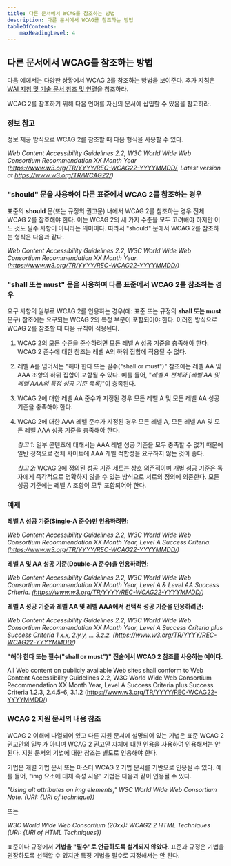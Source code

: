 ```yaml
---
title: 다른 문서에서 WCAG를 참조하는 방법
description: 다른 문서에서 WCAG를 참조하는 방법
tableOfContents:
    maxHeadingLevel: 4
---
```



## 다른 문서에서 WCAG를 참조하는 방법

다음 예에서는 다양한 상황에서 WCAG 2를 참조하는 방법을 보여준다. 추가 지침은 [WAI 지침 및 기술 문서 참조 및 연결](https://www.w3.org/WAI/intro/linking.html)을 참조하라.

WCAG 2를 참조하기 위해 다음 언어를 자신의 문서에 삽입할 수 있음을 참고하라.

### 정보 참고

정보 제공 방식으로 WCAG 2를 참조할 때 다음 형식을 사용할 수 있다.

*Web Content Accessibility Guidelines 2.2, W3C World Wide Web Consortium Recommendation XX Month Year (https://www.w3.org/TR/YYYY/REC-WCAG22-YYYYMMDD/, Latest version at https://www.w3.org/TR/WCAG22/)*

### "should" 문을 사용하여 다른 표준에서 WCAG 2를 참조하는 경우

표준의 **should** 문(또는 규정의 권고문) 내에서 WCAG 2를 참조하는 경우 전체 WCAG 2를 참조해야 한다. 이는 WCAG 2의 세 가지 수준을 모두 고려해야 하지만 어느 것도 필수 사항이 아니라는 의미이다. 따라서 "should" 문에서 WCAG 2를 참조하는 형식은 다음과 같다.

*Web Content Accessibility Guidelines 2.2, W3C World Wide Web Consortium Recommendation XX Month Year. (https://www.w3.org/TR/YYYY/REC-WCAG22-YYYYMMDD/)*

### "shall 또는 must" 문을 사용하여 다른 표준에서 WCAG 2를 참조하는 경우

요구 사항의 일부로 WCAG 2를 인용하는 경우(예: 표준 또는 규정의 **shall 또는 must** 문구) 참조에는 요구되는 WCAG 2의 특정 부분이 포함되어야 한다. 이러한 방식으로 WCAG 2를 참조할 때 다음 규칙이 적용된다.

1.  WCAG 2의 모든 수준을 준수하려면 모든 레벨 A 성공 기준을 충족해야 한다. WCAG 2 준수에 대한 참조는 레벨 A의 하위 집합에 적용될 수 없다.
    
2.  레벨 A를 넘어서는 "해야 한다 또는 필수("shall or must")" 참조에는 레벨 AA 및 AAA 조항의 하위 집합이 포함될 수 있다. 예를 들어, "*레벨 A 전체와 \[레벨 AA 및 레벨 AAA의 특정 성공 기준 목록\]*"이 충족된다.
    
3.  WCAG 2에 대한 레벨 AA 준수가 지정된 경우 모든 레벨 A 및 모든 레벨 AA 성공 기준을 충족해야 한다.
    
4.  WCAG 2에 대한 AAA 레벨 준수가 지정된 경우 모든 레벨 A, 모든 레벨 AA 및 모든 레벨 AAA 성공 기준을 충족해야 한다.
    
    *참고 1:* 일부 콘텐츠에 대해서는 AAA 레벨 성공 기준을 모두 충족할 수 없기 때문에 일반 정책으로 전체 사이트에 AAA 레벨 적합성을 요구하지 않는 것이 좋다.
    
    *참고 2:* WCAG 2에 정의된 성공 기준 세트는 상호 의존적이며 개별 성공 기준은 독자에게 즉각적으로 명확하지 않을 수 있는 방식으로 서로의 정의에 의존한다. 모든 성공 기준에는 레벨 A 조항이 모두 포함되어야 한다.
    

### 예제

**레벨 A 성공 기준(Single-A 준수)만 인용하려면:**

*Web Content Accessibility Guidelines 2.2, W3C World Wide Web Consortium Recommendation XX Month Year, Level A Success Criteria. (https://www.w3.org/TR/YYYY/REC-WCAG22-YYYYMMDD/)*

**레벨 A 및 AA 성공 기준(Double-A 준수)을 인용하려면:**

*Web Content Accessibility Guidelines 2.2, W3C World Wide Web Consortium Recommendation XX Month Year, Level A & Level AA Success Criteria. (https://www.w3.org/TR/YYYY/REC-WCAG22-YYYYMMDD/)*

**레벨 A 성공 기준과 레벨 AA 및 레벨 AAA에서 선택적 성공 기준을 인용하려면:**

*Web Content Accessibility Guidelines 2.2, W3C World Wide Web Consortium Recommendation XX Month Year, Level A Success Criteria plus Success Criteria 1.x.x, 2.y.y, … 3.z.z. (https://www.w3.org/TR/YYYY/REC-WCAG22-YYYYMMDD/)*

**"해야 한다 또는 필수("shall or must")" 진술에서 WCAG 2 참조를 사용하는 예이다.**

All Web content on publicly available Web sites shall conform to Web Content Accessibility Guidelines 2.2, W3C World Wide Web Consortium Recommendation XX Month Year, Level A Success Criteria plus Success Criteria 1.2.3, 2.4.5-6, 3.1.2 (https://www.w3.org/TR/YYYY/REC-WCAG22-YYYYMMDD/)

### WCAG 2 지원 문서의 내용 참조

WCAG 2 이해에 나열되어 있고 다른 지원 문서에 설명되어 있는 기법은 표준 WCAG 2 권고안의 일부가 아니며 WCAG 2 권고안 자체에 대한 인용을 사용하여 인용해서는 안 된다. 지원 문서의 기법에 대한 참조는 별도로 인용해야 한다.

기법은 개별 기법 문서 또는 마스터 WCAG 2 기법 문서를 기반으로 인용될 수 있다. 예를 들어, "img 요소에 대체 속성 사용" 기법은 다음과 같이 인용될 수 있다.

*"Using alt attributes on img elements," W3C World Wide Web Consortium Note. (URI: {URI of technique})*

또는

*W3C World Wide Web Consortium (20xx): WCAG2.2 HTML Techniques (URI: {URI of HTML Techniques})*

표준이나 규정에서 **기법을 "필수"로 언급하도록 설계되지 않았다**. 표준과 규정은 기법을 권장하도록 선택할 수 있지만 특정 기법을 필수로 지정해서는 안 된다.

